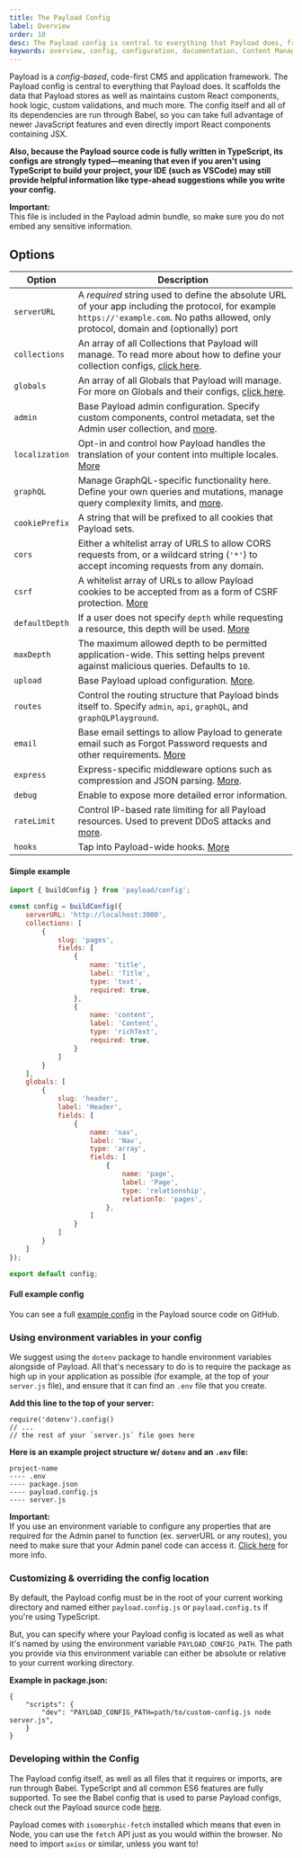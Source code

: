 ```yaml
---
title: The Payload Config
label: Overview
order: 10
desc: The Payload config is central to everything that Payload does, from adding custom React components, to modifying collections, controlling localization and much more.
keywords: overview, config, configuration, documentation, Content Management System, cms, headless, javascript, node, react, express
---
```


Payload is a *config-based*, code-first CMS and application framework. The Payload config is central to everything that Payload does. It scaffolds the data that Payload stores as well as maintains custom React components, hook logic, custom validations, and much more. The config itself and all of its dependencies are run through Babel, so you can take full advantage of newer JavaScript features and even directly import React components containing JSX.

<strong>Also, because the Payload source code is fully written in TypeScript, its configs are strongly typed—meaning that even if you aren't using TypeScript to build your project, your IDE (such as VSCode) may still provide helpful information like type-ahead suggestions while you write your config.</strong>

<Banner type="warning">
	<strong>Important:</strong><br />This file is included in the Payload admin bundle, so make sure you do not embed any sensitive information.
</Banner>

## Options

| Option               | Description  |
| -------------------- | -------------|
| `serverURL`          | A _required_ string used to define the absolute URL of your app including the protocol, for example `https://'example.com`. No paths allowed, only protocol, domain and (optionally) port |
| `collections`        | An array of all Collections that Payload will manage. To read more about how to define your collection configs, [click here](/docs/configuration/collections). |
| `globals`            | An array of all Globals that Payload will manage. For more on Globals and their configs, [click here](/docs/configuration/globals). |
| `admin`              | Base Payload admin configuration. Specify custom components, control metadata, set the Admin user collection, and [more](/docs/admin/overview#options). |
| `localization`       | Opt-in and control how Payload handles the translation of your content into multiple locales. [More](/docs/configuration/localization) |
| `graphQL`            | Manage GraphQL-specific functionality here. Define your own queries and mutations, manage query complexity limits, and [more](/docs/graphql/overview#config). |
| `cookiePrefix`       | A string that will be prefixed to all cookies that Payload sets. |
| `cors`               | Either a whitelist array of URLS to allow CORS requests from, or a wildcard string (`'*'`) to accept incoming requests from any domain. |
| `csrf`               | A whitelist array of URLs to allow Payload cookies to be accepted from as a form of CSRF protection. [More](/docs/authentication/overview#csrf-protection) |
| `defaultDepth`       | If a user does not specify `depth` while requesting a resource, this depth will be used. [More](/docs/getting-started/concepts#depth) |
| `maxDepth`           | The maximum allowed depth to be permitted application-wide. This setting helps prevent against malicious queries. Defaults to `10`. |
| `upload`             | Base Payload upload configuration. [More](/docs/upload/overview#payload-wide-upload-options). |
| `routes`             | Control the routing structure that Payload binds itself to. Specify `admin`, `api`, `graphQL`, and `graphQLPlayground`. |
| `email`              | Base email settings to allow Payload to generate email such as Forgot Password requests and other requirements. [More](/docs/email/overview#config) |
| `express`            | Express-specific middleware options such as compression and JSON parsing. [More](/docs/configuration/express). |
| `debug`              | Enable to expose more detailed error information. |
| `rateLimit`          | Control IP-based rate limiting for all Payload resources. Used to prevent DDoS attacks and [more](/docs/production/preventing-abuse#rate-limiting). |
| `hooks`              | Tap into Payload-wide hooks. [More](/docs/hooks/overview) |

#### Simple example

```js
import { buildConfig } from 'payload/config';

const config = buildConfig({
	serverURL: 'http://localhost:3000',
	collections: [
		{
			slug: 'pages',
			fields: [
				{
					name: 'title',
					label: 'Title',
					type: 'text',
					required: true,
				},
				{
					name: 'content',
					label: 'Content',
					type: 'richText',
					required: true,
				}
			]
		}
	],
	globals: [
		{
			slug: 'header',
			label: 'Header',
			fields: [
				{
					name: 'nav',
					label: 'Nav',
					type: 'array',
					fields: [
						{
							name: 'page',
							label: 'Page',
							type: 'relationship',
							relationTo: 'pages',
						},
					]
				}
			]
		}
	]
});

export default config;

```

#### Full example config

You can see a full [example config](https://github.com/payloadcms/payload/blob/master/demo/payload.config.ts) in the Payload source code on GitHub.

### Using environment variables in your config

We suggest using the `dotenv` package to handle environment variables alongside of Payload. All that's necessary to do is to require the package as high up in your application as possible (for example, at the top of your `server.js` file), and ensure that it can find an `.env` file that you create.

**Add this line to the top of your server:**
```
require('dotenv').config()
// ...
// the rest of your `server.js` file goes here
```

**Here is an example project structure w/ `dotenv` and an `.env` file:**

```
project-name
---- .env
---- package.json
---- payload.config.js
---- server.js
```

<Banner type="warning">
	<strong>Important:</strong><br />
	If you use an environment variable to configure any properties that are required for the Admin panel to function (ex. serverURL or any routes), you need to make sure that your Admin panel code can access it. <a href="/docs/admin/webpack#admin-environment-vars">Click here</a> for more info.
</Banner>

### Customizing & overriding the config location

By default, the Payload config must be in the root of your current working directory and named either `payload.config.js` or `payload.config.ts` if you're using TypeScript.

But, you can specify where your Payload config is located as well as what it's named by using the environment variable `PAYLOAD_CONFIG_PATH`. The path you provide via this environment variable can either be absolute or relative to your current working directory.

**Example in package.json:**

```
{
	"scripts": {
		"dev": "PAYLOAD_CONFIG_PATH=path/to/custom-config.js node server.js",
	}
}
```

### Developing within the Config

The Payload config itself, as well as all files that it requires or imports, are run through Babel. TypeScript and all common ES6 features are fully supported. To see the Babel config that is used to parse Payload configs, check out the Payload source code [here](https://github.com/payloadcms/payload/blob/master/src/babel.config.js).

Payload comes with `isomorphic-fetch` installed which means that even in Node, you can use the `fetch` API just as you would within the browser. No need to import `axios` or similar, unless you want to!
